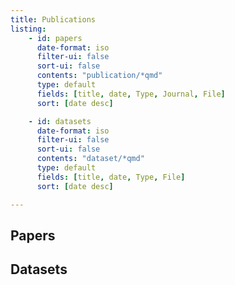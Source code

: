 ```yaml
---
title: Publications
listing:
    - id: papers
      date-format: iso
      filter-ui: false
      sort-ui: false
      contents: "publication/*qmd"
      type: default
      fields: [title, date, Type, Journal, File]
      sort: [date desc]

    - id: datasets
      date-format: iso
      filter-ui: false
      sort-ui: false
      contents: "dataset/*qmd"
      type: default
      fields: [title, date, Type, File]
      sort: [date desc]

---
```


## Papers

:::{ #papers }
:::

## Datasets

:::{ #datasets }
:::
